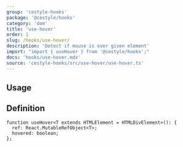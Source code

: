```yaml
---
group: 'cestyle-hooks'
package: '@cestyle/hooks'
category: 'dom'
title: 'use-hover'
order: 1
slug: /hooks/use-hover/
description: 'Detect if mouse is over given element'
import: "import { useHover } from '@cestyle/hooks';"
docs: 'hooks/use-hover.mdx'
source: 'cestyle-hooks/src/use-hover/use-hover.ts'
---
```



## Usage

<Demo data={HooksDemos.useHoverDemo} />

## Definition

```tsx
function useHover<T extends HTMLElement = HTMLDivElement>(): {
  ref: React.MutableRefObject<T>;
  hovered: boolean;
};
```
